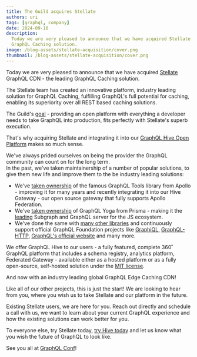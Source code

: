 ```yaml
---
title: The Guild acquires Stellate
authors: uri
tags: [graphql, company]
date: 2024-09-10
description:
  Today we are very pleased to announce that we have acquired Stellate GraphQL CDN - the leading
  GraphQL Caching solution.
image: /blog-assets/stellate-acquisition/cover.png
thumbnail: /blog-assets/stellate-acquisition/cover.png
---
```


Today we are very pleased to announce that we have acquired [Stellate](https://stellate.co/?utm_source=theguild&utm_medium=blog&utm_campaign=announcement) GraphQL CDN - the leading
GraphQL Caching solution.

The Stellate team has created an innovative platform, industry leading solution for GraphQL Caching,
fulfilling GraphQL's full potential for caching, enabling its superiority over all REST based
caching solutions.

The Guild's [goal](https://the-guild.dev/about-us) - providing an open platform with everything a
developer needs to take GraphQL into production, fits perfectly with Stellate's superb execution.

That's why acquiring Stellate and integrating it into our
[GraphQL Hive Open Platform](https://the-guild.dev/graphql/hive) makes so much sense.

We've always prided ourselves on being the provider the GraphQL community can count on for the long
term.  
In the past, we've taken maintainership of a number of popular solutions, to give them new life and
improve them to the be industry leading solutions:

- We've [taken ownership](https://the-guild.dev/blog/graphql-tools-v6) of the famous GraphQL Tools
  library from Apollo - improving it for many years and recently integrating it into our Hive
  Gateway - our open source gateway that fully supports Apollo Federation.
- We've [taken ownership](https://the-guild.dev/blog/announcing-graphql-yoga-v2) of GraphQL Yoga
  from Prisma - making it the [leading](https://the-guild.dev/graphql/yoga-server/docs/comparison)
  Subgraph and GraphQL server for the JS ecosystem.
- We've done the same with
  [many other libraries](https://www.prisma.io/blog/the-guild-takes-over-oss-libraries-vvluy2i4uevs)
  and continuously support official GraphQL Foundation projects like
  [GraphiQL](https://graphql.org/conf/2023/sessions/e0985f6bdb4bbf07a5ca5ba72fbcc39c/),
  [GraphQL-HTTP](https://github.com/graphql/graphql-http#graphql-http),
  [GraphQL's official website](https://graphql.org/blog/2024-06-11-announcing-new-graphql-website/)
  and many more.

We offer GraphQL Hive to our users - a fully featured, complete 360˚ GraphQL platform that includes
a schema registry, analytics platform, Federated Gateway - available either as a hosted platform or
as a fully open-source, self-hosted solution under the
[MIT license](https://github.com/kamilkisiela/graphql-hive/blob/main/LICENSE).

And now with an industry leading global GraphQL Edge Caching CDN!

Like all of our other projects, this is just the start! We are looking to hear from you, where you
wish us to take Stellate and our platform in the future.

Existing Stellate users, we are here for you. Reach out directly and schedule a call with us, we
want to learn about your current GraphQL experience and how the existing solutions can work better
for you.

To everyone else, try Stellate today,
[try Hive today](https://the-guild.dev/graphql/hive/docs/get-started/first-steps) and let us know
what you wish the future of GraphQL to look like.

See you all at [GraphQL Conf](https://graphql.org/conf/2024/)!
